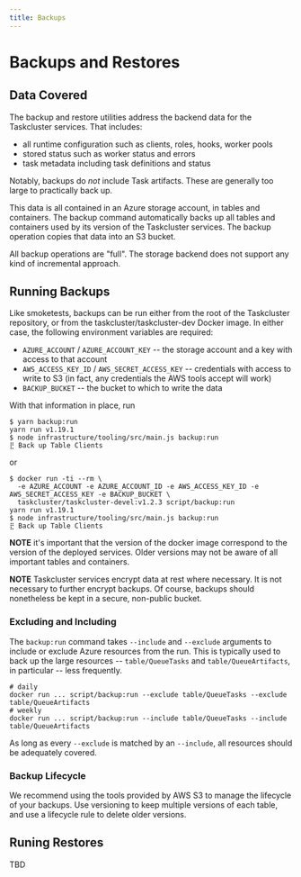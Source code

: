 ```yaml
---
title: Backups
---
```


# Backups and Restores

## Data Covered

The backup and restore utilities address the backend data for the Taskcluster services.
That includes:

 * all runtime configuration such as clients, roles, hooks, worker pools
 * stored status such as worker status and errors
 * task metadata including task definitions and status

Notably, backups do *not* include Task artifacts.
These are generally too large to practically back up.

This data is all contained in an Azure storage account, in tables and containers.
The backup command automatically backs up all tables and containers used by its version of the Taskcluster services.
The backup operation copies that data into an S3 bucket.

All backup operations are "full".
The storage backend does not support any kind of incremental approach.

## Running Backups

Like smoketests, backups can be run either from the root of the Taskcluster repository, or from the taskcluster/taskcluster-dev Docker image.
In either case, the following environment variables are required:

* `AZURE_ACCOUNT` / `AZURE_ACCOUNT_KEY` -- the storage account and a key with access to that account
* `AWS_ACCESS_KEY_ID` / `AWS_SECRET_ACCESS_KEY` -- credentials with access to write to S3 (in fact, any credentials the AWS tools accept will work)
* `BACKUP_BUCKET` -- the bucket to which to write the data

With that information in place, run

```
$ yarn backup:run
yarn run v1.19.1
$ node infrastructure/tooling/src/main.js backup:run
⣟ Back up Table Clients
```

or

```
$ docker run -ti --rm \
  -e AZURE_ACCOUNT -e AZURE_ACCOUNT_ID -e AWS_ACCESS_KEY_ID -e AWS_SECRET_ACCESS_KEY -e BACKUP_BUCKET \
  taskcluster/taskcluster-devel:v1.2.3 script/backup:run
yarn run v1.19.1
$ node infrastructure/tooling/src/main.js backup:run
⣟ Back up Table Clients
```

**NOTE** it's important that the version of the docker image correspond to the version of the deployed services.
Older versions may not be aware of all important tables and containers.

**NOTE** Taskcluster services encrypt data at rest where necessary.
It is not necessary to further encrypt backups.
Of course, backups should nonetheless be kept in a secure, non-public bucket.

### Excluding and Including

The `backup:run` command takes `--include` and `--exclude` arguments to include or exclude Azure resources from the run.
This is typically used to back up the large resources -- `table/QueueTasks` and `table/QueueArtifacts`, in particular -- less frequently.

```
# daily
docker run ... script/backup:run --exclude table/QueueTasks --exclude table/QueueArtifacts
# weekly
docker run ... script/backup:run --include table/QueueTasks --include table/QueueArtifacts
```

As long as every `--exclude` is matched by an `--include`, all resources should be adequately covered.

### Backup Lifecycle

We recommend using the tools provided by AWS S3 to manage the lifecycle of your backups.
Use versioning to keep multiple versions of each table, and use a lifecycle rule to delete older versions.

## Runing Restores

TBD

